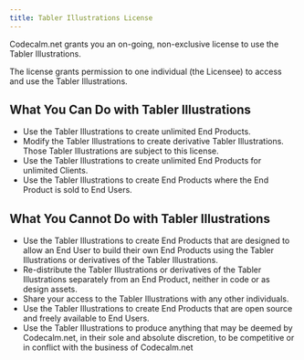 ```yaml
---
title: Tabler Illustrations License
---
```


Codecalm.net grants you an on-going, non-exclusive license to use the Tabler Illustrations.

The license grants permission to one individual (the Licensee) to access and use the Tabler Illustrations.

## What You Can Do with Tabler Illustrations

* Use the Tabler Illustrations to create unlimited End Products.
* Modify the Tabler Illustrations to create derivative Tabler Illustrations. Those Tabler Illustrations are subject to this license.
* Use the Tabler Illustrations to create unlimited End Products for unlimited Clients.
* Use the Tabler Illustrations to create End Products where the End Product is sold to End Users.

## What You Cannot Do with Tabler Illustrations

* Use the Tabler Illustrations to create End Products that are designed to allow an End User to build their own End Products using the Tabler Illustrations or derivatives of the Tabler Illustrations.
* Re-distribute the Tabler Illustrations or derivatives of the Tabler Illustrations separately from an End Product, neither in code or as design assets.
* Share your access to the Tabler Illustrations with any other individuals.
* Use the Tabler Illustrations to create End Products that are open source and freely available to End Users.
* Use the Tabler Illustrations to produce anything that may be deemed by Codecalm.net, in their sole and absolute discretion, to be competitive or in conflict with the business of Codecalm.net